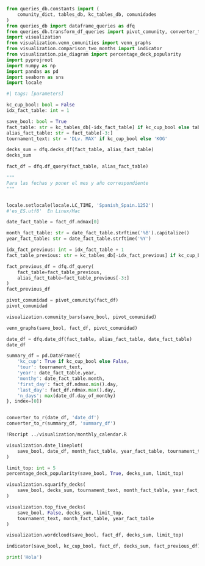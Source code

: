 ```python
from queries_db.constants import (
    comunity_dict, tables_db, kc_tables_db, comunidades
)
from queries_db import dataframe_queries as dfq
from queries_db.transform_df_queries import pivot_comunity, converter_to_r
import visualization
from visualization.venn_comunities import venn_graphs
from visualization.comparison_two_months import indicator
from visualization.pie_diagram import percentage_deck_popularity
import pyprojroot
import numpy as np
import pandas as pd
import seaborn as sns
import locale
```

```python
#| tags: [parameters]

kc_cup_bool: bool = False
idx_fact_table: int = 1
```

```python
save_bool: bool = True
fact_table: str = kc_tables_db[-idx_fact_table] if kc_cup_bool else tables_db[-idx_fact_table]
alias_fact_table: str = fact_table[-3:]
tournament_text: str = 'DLv. MAX' if kc_cup_bool else 'KOG'
```

```python
decks_sum = dfq.decks_df(fact_table, alias_fact_table)
decks_sum
```

```python
fact_df = dfq.df_query(fact_table, alias_fact_table)
```

```python
"""
Para las fechas y poner el mes y año correspondiente
"""


locale.setlocale(locale.LC_TIME, 'Spanish_Spain.1252')
#'es_ES.utf8'  En Linux/Mac

date_fact_table = fact_df.ndmax[0]

month_fact_table: str = date_fact_table.strftime('%B').capitalize()
year_fact_table: str = date_fact_table.strftime('%Y')
```

```python
idx_fact_previous: int = idx_fact_table + 1
fact_table_previous: str = kc_tables_db[-idx_fact_previous] if kc_cup_bool else tables_db[-idx_fact_previous]

fact_previous_df = dfq.df_query(
    fact_table=fact_table_previous,
    alias_fact_table=fact_table_previous[-3:]
)
fact_previous_df
```

```python
pivot_comunidad = pivot_comunity(fact_df)
pivot_comunidad
```

```python
visualization.comunity_bars(save_bool, pivot_comunidad)
```

```python
venn_graphs(save_bool, fact_df, pivot_comunidad)
```

```python
date_df = dfq.date_df(fact_table, alias_fact_table, date_fact_table)
date_df
```


```python
summary_df = pd.DataFrame({
    'kc_cup': True if kc_cup_bool else False,
    'tour': tournament_text,
    'year': date_fact_table.year,
    'monthy': date_fact_table.month,
    'first_day': fact_df.ndmax.min().day,
    'last_day': fact_df.ndmax.max().day,
    'n_days': max(date_df.day_of_monthy)
}, index=[0])


converter_to_r(date_df, 'date_df')
converter_to_r(summary_df, 'summary_df')
```

```python
!Rscript ../visualization/monthly_calendar.R
```

```python
visualization.date_lineplot(
    save_bool, date_df, month_fact_table, year_fact_table, tournament_text
)
```

```python
limit_top: int = 5
percentage_deck_popularity(save_bool, True, decks_sum, limit_top)
```

```python
visualization.squarify_decks(
    save_bool, decks_sum, tournament_text, month_fact_table, year_fact_table
)
```

```python
visualization.top_five_decks(
    save_bool, False, decks_sum, limit_top,
    tournament_text, month_fact_table, year_fact_table
)
```

```python
visualization.wordcloud(save_bool, fact_df, decks_sum, limit_top)
```

```python
indicator(save_bool, kc_cup_bool, fact_df, decks_sum, fact_previous_df)
```

```python
print('Hola')
```